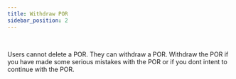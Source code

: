 ```yaml
---
title: Withdraw POR
sidebar_position: 2
---
```


<Arcade
	id="9EUxL2g6mM16q8BCDMwT"
/>
<br/>

Users cannot delete a POR. They can withdraw a POR. Withdraw the POR if you have made some serious mistakes with the POR or if you dont intent to continue with the POR. 